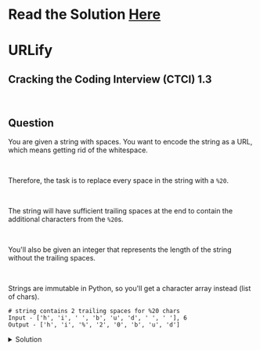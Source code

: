 # Read the Solution [Here](https://quastor.org/cracking-the-coding-interview/arrays-and-strings/urlify)

# URLify

## Cracking the Coding Interview (CTCI) 1.3

<br />

## Question

You are given a string with spaces. You want to encode the string as a URL, which means getting rid of the whitespace.

<br />

Therefore, the task is to replace every space in the string with a `%20`.

<br />

The string will have sufficient trailing spaces at the end to contain the additional characters from the `%20`s. 

<br />

You'll also be given an integer that represents the length of the string without the trailing spaces.

<br />

Strings are immutable in Python, so you'll get a character array instead (list of chars).

```
# string contains 2 trailing spaces for %20 chars
Input - ['h', 'i', ' ', 'b', 'u', 'd', ' ', ' '], 6
Output - ['h', 'i', '%', '2', '0', 'b', 'u', 'd']
```

<details>
  <summary>Solution</summary>


You can solve this using the two pointer technique. We'll create two integer variables that point to specific indexes in our character array.

<br />

One variable (`p1`) will point to the the end of the array. 

<br />

The other variable (`p2`) will point to the end of the "true" string. It is set to the integer that we got in the input (in the example above, it would be set to `7`).

<br />

Now, we run a while loop that iterates while `p1 >= 0 and p2 >= 0`. In the while loop...
   - If the character at `p2` is not equal to " ", then copy the character at `p2` over to `p1`. Then, decrement both pointers.
   - Otherwise, if the character at `p2` is equal to " ", then copy over each char in `02%` to `p1` and decrement `p1` as you go. Remember that we're iterating backwards, which is why we use `02%` instead of `%20`. Then, decrement `p2`.

<br />

The time complexity is $$O(n)$$ and the space complexity is $$O(1)$$.

```python
def urlify(s, i):
    p1, p2 = len(s) - 1, i - 1
    while p1 >= 0 and p2 >= 0:
        if s[p2] != " ":
            s[p1] = s[p2]
            p1 -= 1
            p2 -= 1
        else:
            for i in reversed("%20"):
                s[p1] = i
                p1 -= 1
            p2 -= 1
```

<a href="https://repl.it/@quastortech/Solution#main.py" target="_blank">Here's a Python 3 REPL with the solution and test cases.</a>

</details>

